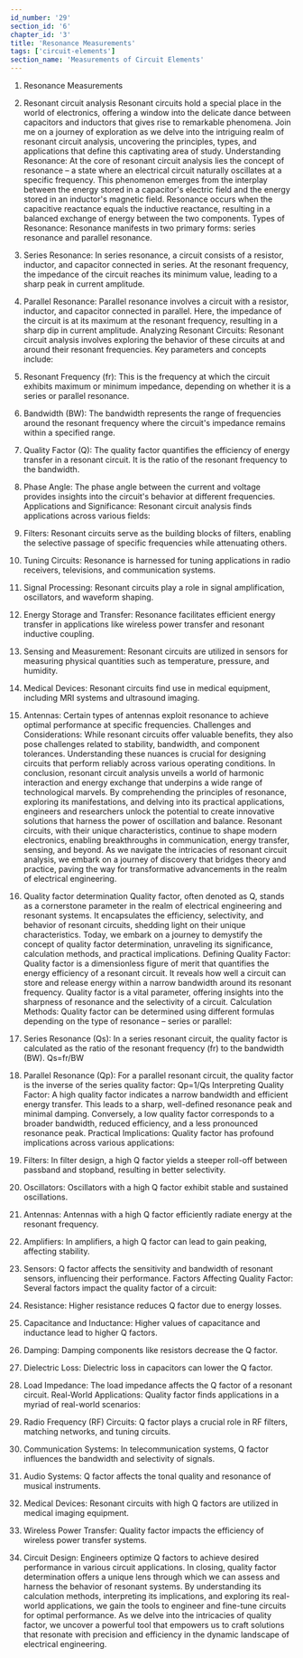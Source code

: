 ```yaml
---
id_number: '29'
section_id: '6'
chapter_id: '3'
title: 'Resonance Measurements'
tags: ['circuit-elements']
section_name: 'Measurements of Circuit Elements'
---
```


1.	Resonance Measurements
1. Resonant circuit analysis
Resonant circuits hold a special place in the world of electronics, offering a window into the delicate dance between capacitors and inductors that gives rise to remarkable phenomena. Join me on a journey of exploration as we delve into the intriguing realm of resonant circuit analysis, uncovering the principles, types, and applications that define this captivating area of study.
Understanding Resonance: At the core of resonant circuit analysis lies the concept of resonance – a state where an electrical circuit naturally oscillates at a specific frequency. This phenomenon emerges from the interplay between the energy stored in a capacitor's electric field and the energy stored in an inductor's magnetic field. Resonance occurs when the capacitive reactance equals the inductive reactance, resulting in a balanced exchange of energy between the two components.
Types of Resonance: Resonance manifests in two primary forms: series resonance and parallel resonance.
1.	Series Resonance: In series resonance, a circuit consists of a resistor, inductor, and capacitor connected in series. At the resonant frequency, the impedance of the circuit reaches its minimum value, leading to a sharp peak in current amplitude.
2.	Parallel Resonance: Parallel resonance involves a circuit with a resistor, inductor, and capacitor connected in parallel. Here, the impedance of the circuit is at its maximum at the resonant frequency, resulting in a sharp dip in current amplitude.
Analyzing Resonant Circuits: Resonant circuit analysis involves exploring the behavior of these circuits at and around their resonant frequencies. Key parameters and concepts include:
1.	Resonant Frequency (fr): This is the frequency at which the circuit exhibits maximum or minimum impedance, depending on whether it is a series or parallel resonance.
2.	Bandwidth (BW): The bandwidth represents the range of frequencies around the resonant frequency where the circuit's impedance remains within a specified range.
3.	Quality Factor (Q): The quality factor quantifies the efficiency of energy transfer in a resonant circuit. It is the ratio of the resonant frequency to the bandwidth.
4.	Phase Angle: The phase angle between the current and voltage provides insights into the circuit's behavior at different frequencies.
Applications and Significance: Resonant circuit analysis finds applications across various fields:
1.	Filters: Resonant circuits serve as the building blocks of filters, enabling the selective passage of specific frequencies while attenuating others.
2.	Tuning Circuits: Resonance is harnessed for tuning applications in radio receivers, televisions, and communication systems.
3.	Signal Processing: Resonant circuits play a role in signal amplification, oscillators, and waveform shaping.
4.	Energy Storage and Transfer: Resonance facilitates efficient energy transfer in applications like wireless power transfer and resonant inductive coupling.
5.	Sensing and Measurement: Resonant circuits are utilized in sensors for measuring physical quantities such as temperature, pressure, and humidity.
6.	Medical Devices: Resonant circuits find use in medical equipment, including MRI systems and ultrasound imaging.
7.	Antennas: Certain types of antennas exploit resonance to achieve optimal performance at specific frequencies.
Challenges and Considerations: While resonant circuits offer valuable benefits, they also pose challenges related to stability, bandwidth, and component tolerances. Understanding these nuances is crucial for designing circuits that perform reliably across various operating conditions.
In conclusion, resonant circuit analysis unveils a world of harmonic interaction and energy exchange that underpins a wide range of technological marvels. By comprehending the principles of resonance, exploring its manifestations, and delving into its practical applications, engineers and researchers unlock the potential to create innovative solutions that harness the power of oscillation and balance. Resonant circuits, with their unique characteristics, continue to shape modern electronics, enabling breakthroughs in communication, energy transfer, sensing, and beyond. As we navigate the intricacies of resonant circuit analysis, we embark on a journey of discovery that bridges theory and practice, paving the way for transformative advancements in the realm of electrical engineering.

2. Quality factor determination
Quality factor, often denoted as Q, stands as a cornerstone parameter in the realm of electrical engineering and resonant systems. It encapsulates the efficiency, selectivity, and behavior of resonant circuits, shedding light on their unique characteristics. Today, we embark on a journey to demystify the concept of quality factor determination, unraveling its significance, calculation methods, and practical implications.
Defining Quality Factor: Quality factor is a dimensionless figure of merit that quantifies the energy efficiency of a resonant circuit. It reveals how well a circuit can store and release energy within a narrow bandwidth around its resonant frequency. Quality factor is a vital parameter, offering insights into the sharpness of resonance and the selectivity of a circuit.
Calculation Methods: Quality factor can be determined using different formulas depending on the type of resonance – series or parallel:
1.	Series Resonance (Qs): In a series resonant circuit, the quality factor is calculated as the ratio of the resonant frequency (fr) to the bandwidth (BW).
Qs=fr/BW
2.	Parallel Resonance (Qp): For a parallel resonant circuit, the quality factor is the inverse of the series quality factor:
Qp=1/Qs
Interpreting Quality Factor: A high quality factor indicates a narrow bandwidth and efficient energy transfer. This leads to a sharp, well-defined resonance peak and minimal damping. Conversely, a low quality factor corresponds to a broader bandwidth, reduced efficiency, and a less pronounced resonance peak.
Practical Implications: Quality factor has profound implications across various applications:
1.	Filters: In filter design, a high Q factor yields a steeper roll-off between passband and stopband, resulting in better selectivity.
2.	Oscillators: Oscillators with a high Q factor exhibit stable and sustained oscillations.
3.	Antennas: Antennas with a high Q factor efficiently radiate energy at the resonant frequency.
4.	Amplifiers: In amplifiers, a high Q factor can lead to gain peaking, affecting stability.
5.	Sensors: Q factor affects the sensitivity and bandwidth of resonant sensors, influencing their performance.
Factors Affecting Quality Factor: Several factors impact the quality factor of a circuit:
1.	Resistance: Higher resistance reduces Q factor due to energy losses.
2.	Capacitance and Inductance: Higher values of capacitance and inductance lead to higher Q factors.
3.	Damping: Damping components like resistors decrease the Q factor.
4.	Dielectric Loss: Dielectric loss in capacitors can lower the Q factor.
5.	Load Impedance: The load impedance affects the Q factor of a resonant circuit.
Real-World Applications: Quality factor finds applications in a myriad of real-world scenarios:
1.	Radio Frequency (RF) Circuits: Q factor plays a crucial role in RF filters, matching networks, and tuning circuits.
2.	Communication Systems: In telecommunication systems, Q factor influences the bandwidth and selectivity of signals.
3.	Audio Systems: Q factor affects the tonal quality and resonance of musical instruments.
4.	Medical Devices: Resonant circuits with high Q factors are utilized in medical imaging equipment.
5.	Wireless Power Transfer: Quality factor impacts the efficiency of wireless power transfer systems.
6.	Circuit Design: Engineers optimize Q factors to achieve desired performance in various circuit applications.
In closing, quality factor determination offers a unique lens through which we can assess and harness the behavior of resonant systems. By understanding its calculation methods, interpreting its implications, and exploring its real-world applications, we gain the tools to engineer and fine-tune circuits for optimal performance. As we delve into the intricacies of quality factor, we uncover a powerful tool that empowers us to craft solutions that resonate with precision and efficiency in the dynamic landscape of electrical engineering.




